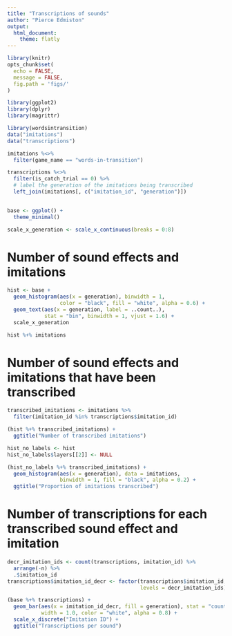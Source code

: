 ```yaml
---
title: "Transcriptions of sounds"
author: "Pierce Edmiston"
output:
  html_document:
    theme: flatly
---
```


```r
library(knitr)
opts_chunk$set(
  echo = FALSE,
  message = FALSE,
  fig.path = 'figs/'
)

library(ggplot2)
library(dplyr)
library(magrittr)

library(wordsintransition)
data("imitations")
data("transcriptions")

imitations %<>%
  filter(game_name == "words-in-transition")

transcriptions %<>%
  filter(is_catch_trial == 0) %>%
  # label the generation of the imitations being transcribed
  left_join(imitations[, c("imitation_id", "generation")])
  

base <- ggplot() +
  theme_minimal()

scale_x_generation <- scale_x_continuous(breaks = 0:8)
```

# Number of sound effects and imitations

```r
hist <- base +
  geom_histogram(aes(x = generation), binwidth = 1,
                 color = "black", fill = "white", alpha = 0.6) +
  geom_text(aes(x = generation, label = ..count..),
            stat = "bin", binwidth = 1, vjust = 1.6) +
  scale_x_generation

hist %+% imitations
```

# Number of sound effects and imitations that have been transcribed

```r
transcribed_imitations <- imitations %>%
  filter(imitation_id %in% transcriptions$imitation_id)

(hist %+% transcribed_imitations) +
  ggtitle("Number of transcribed imitations")

hist_no_labels <- hist
hist_no_labels$layers[[2]] <- NULL

(hist_no_labels %+% transcribed_imitations) +
  geom_histogram(aes(x = generation), data = imitations,
                 binwidth = 1, fill = "black", alpha = 0.2) +
  ggtitle("Proportion of imitations transcribed")
```

# Number of transcriptions for each transcribed sound effect and imitation

```r
decr_imitation_ids <- count(transcriptions, imitation_id) %>%
  arrange(-n) %>% 
  .$imitation_id
transcriptions$imitation_id_decr <- factor(transcriptions$imitation_id,
                                           levels = decr_imitation_ids)

(base %+% transcriptions) +
  geom_bar(aes(x = imitation_id_decr, fill = generation), stat = "count",
           width = 1.0, color = "white", alpha = 0.8) +
  scale_x_discrete("Imitation ID") +
  ggtitle("Transcriptions per sound")
```